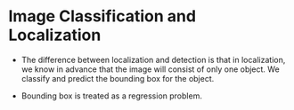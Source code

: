 # Image Classification and Localization

* The difference between  localization and detection is that in localization, we know in advance that the image will consist of only one object. We classify and predict the bounding box for the object.

* Bounding box is treated as a regression problem.





